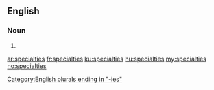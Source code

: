 ==English==

===Noun===
{{head|en}}

# {{plural of|specialty}}

[[Category:English plurals ending in "-ies"]]

[[ar:specialties]]
[[fr:specialties]]
[[ku:specialties]]
[[hu:specialties]]
[[my:specialties]]
[[no:specialties]]